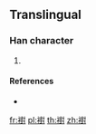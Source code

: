 {{character info/new}}
==Translingual==

===Han character===
{{Han char|rn=145|rad=衣|as=14|sn=20|four=|canj=LTGI,XLTGI}}

# {{defn|Han|sort=衣14}}

====References====
* {{Han ref|kx=1126.371|dj=1269.081|hdz=53119.151|uh=8968|ud=35176}}

[[fr:襨]]
[[pl:襨]]
[[th:襨]]
[[zh:襨]]